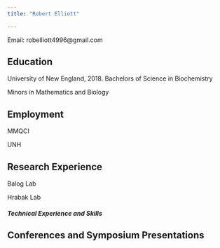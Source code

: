 ```yaml
---
title: "Robert Elliott"

---
```



Email: robelliott4996@gmail.com

## **Education**

University of New England, 2018. Bachelors of Science in Biochemistry

Minors in Mathematics and Biology


## **Employment**

MMQCI

UNH

## **Research Experience**

Balog Lab

Hrabak Lab

##### **Technical Experience and Skills**

## **Conferences and Symposium Presentations**